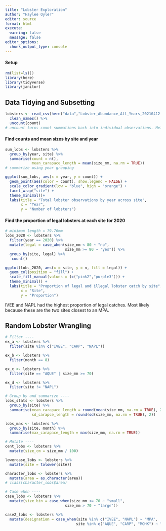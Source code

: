 ```yaml
---
title: "Lobster Exploration"
author: "Haylee Oyler"
editor: source
format: html
execute:
  warning: false
  message: false
editor_options: 
  chunk_output_type: console
---
```

#### Setup

```r
rm(list=ls())
library(here)
library(tidyverse)
library(janitor)
```

## Data Tidying and Subsetting

```r
lobsters <- read_csv(here("data","Lobster_Abundance_All_Years_20210412.csv"), na = c("-99999", "")) %>% 
  clean_names() %>% 
  uncount(count)
# uncount turns count summations back into individual observations. Helps make data tidy. 
```

#### Find counts and mean sizes by site and year

```r
sum_lobs <- lobsters %>% 
  group_by(year, site) %>% 
  summarise(count = n(),
            mean_carapace_length = mean(size_mm, na.rm = TRUE))
# summarize using year grouping
```

```r
ggplot(sum_lobs, aes(x = year, y = count)) +
  geom_point(aes(color = count), show.legend = FALSE) + 
  scale_color_gradient(low = "blue", high = "orange") +
  facet_wrap("site") +
  theme_minimal()+
  labs(title = "Total lobster observations by year across site",
       x = "Year",
       y = "Number of lobsters")
```

#### Find the proportion of legal lobsters at each site for 2020

```r
# minimum length = 79.76mm
lobs_2020 <- lobsters %>% 
  filter(year == 2020) %>% 
  mutate(legal = case_when(size_mm < 80 ~ "no",
                           size_mm >= 80 ~ "yes")) %>% 
  group_by(site, legal) %>% 
   count()
```


```r
ggplot(lobs_2020, aes(x = site, y = n, fill = legal)) +
  geom_col(position = "fill") +
  scale_fill_manual(values = (c("pink2","purple3"))) +
  theme_minimal() +
  labs(title = "Proportion of legal and illegal lobster catch by site", 
       x = "Site", 
       y = "Proportion")
```
IVEE and NAPL had the highest proportion of legal catches. Most likely because these are the two sites closest to an MPA.

## Random Lobster Wrangling

```r
# Filter ----
ex_a <- lobsters %>% 
  filter(site %in% c("IVEE", "CARP", "NAPL"))

ex_b <- lobsters %>% 
  filter(month == 8)

ex_c <- lobsters %>% 
  filter(site == "AQUE" | size_mm >= 70)

ex_d <- lobsters %>% 
  filter(site != "NAPL")
```

```r
# Group by and summarize ----
lobs_stats <- lobsters %>% 
  group_by(site) %>% 
  summarise(mean_carapace_length = round(mean(size_mm, na.rm = TRUE), 2),
            sd_carapce_length = round(sd(size_mm, na.rm = TRUE), 2))

lobs_max <- lobsters %>% 
  group_by(site, month) %>% 
  summarise(max_carapace_length = max(size_mm, na.rm = TRUE))
```

```r
# Mutate ----
cent_lobs <- lobsters %>% 
  mutate(size_cm = size_mm / 100)

lowercase_lobs <- lobsters %>% 
  mutate(site = tolower(site))

character_lobs <- lobsters %>% 
  mutate(area = as.character(area))
# class(character_lobs$area)
```

```r
# Case when ----
case_lobs <- lobsters %>% 
  mutate(size_bin = case_when(size_mm <= 70 ~ "small",
                           size_mm > 70 ~ "large"))

case2_lobs <- lobsters %>% 
  mutate(designation = case_when(site %in% c("IVEE", "NAPL") ~ "MPA",
                                site %in% c("AQUE", "CARP", "MOHK") ~ "not MPA"))
```

